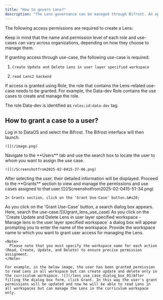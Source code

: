 ```yaml
---
title: "How to govern Lens?"
description: "The Lens governance can be managed through Bifrost. An operator or administrator of an organization can control access to Lens by assigning either roles or use-cases. "
---
```


The following access permissions are required to create a Lens:

<Note>
  Keep in mind that the name and permission level of each role and use-cases can vary across organizations, depending on how they choose to manage them.
</Note>

If granting access through use-case, the following use-case is required:

1. `Create Update and Delete Lens in user layer specified workspace`

2. `read Lens2 backend`

If access is granted using Role, the role that contains the Lens-related use-case needs to be granted. For example, the Data-dev Role contains the use cases to create and manage the role.

The role Data-dev is identified as `roles:id:data-dev` tag.

## How to grant a case to a user?

<Steps>
  <Step title="Navigate to DataOS">
    Log in to DataOS and select the Bifrost. The Bifrost interface will then launch.

    ![](/image.png)
  </Step>

  <Step title="Search the user" titleSize="h2">
    Navigate to the **Users** tab and use the search box to locate the user to whom you want to assign the use case.&#x20;

    ![](/Screenshotfrom2025-02-0415-37-06.png)
  </Step>

  <Step title="Click on the User" titleSize="h2">
    After selecting the user, their detailed information will be displayed. Proceed to the **Grants** section to view and manage the permissions and use cases assigned to that user.![](/Screenshotfrom2025-02-0415-51-34.png)&#x20;

    In Grants section, click on the 'Grant Use-Case' button.&#x20;
  </Step>

  <Step title="Search the desired use-case" titleSize="h2">
    As you click on the 'Grant Use-Case' button, a search dialog box appears. Here, search the use-case.![](/grant_lens_use_case)
  </Step>

  <Step title="Provide the name of the workspace" titleSize="h2">
    As you click on the `Create Update and Delete Lens in user layer specified workspace - Manage lens in the user layer specified workspace` a dialog box will appear prompting you to enter the name of the workspace.  Provide the workspace name to which you want to grant user access for managing the Lens.  &#x20;

    <Note>
      Please note that you must specify the workspace name for each action (Read, Create, Update, and Delete) to ensure precise permission assignment.
    </Note>

    For example, in the below image, the user has been granted permission to read Lens in all workspace but can create update and delete only in the curriculum workspace. ![](/lens_use_case_dialog_box_01)After filling the dialog box form, click Grant. In this way the user's grant permissions will be updated and now he will be able to read Lens in all workspaces but can manage the Lens in the curriculum workspace only.
  </Step>
</Steps>